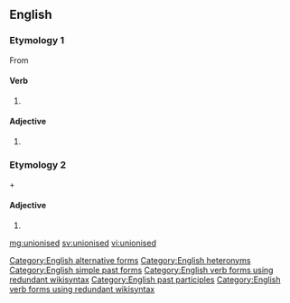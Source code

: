 ==English==

===Etymology 1===
From {{term|unionize|lang=en}}

====Verb====
{{head|en}}

# {{en-past of|unionise}}

====Adjective====
{{en-adj}}

# {{alternative spelling of|unionized}}

===Etymology 2===
{{term|un-|lang=en}} + {{term|ionized|lang=en}}

====Adjective====
{{en-adj}}

# {{alternative spelling of|unionized}}

[[Category:English alternative forms]]
[[Category:English heteronyms]]
[[Category:English simple past forms]]
[[Category:English verb forms using redundant wikisyntax]]
[[Category:English past participles]]
[[Category:English verb forms using redundant wikisyntax]]

[[mg:unionised]]
[[sv:unionised]]
[[vi:unionised]]